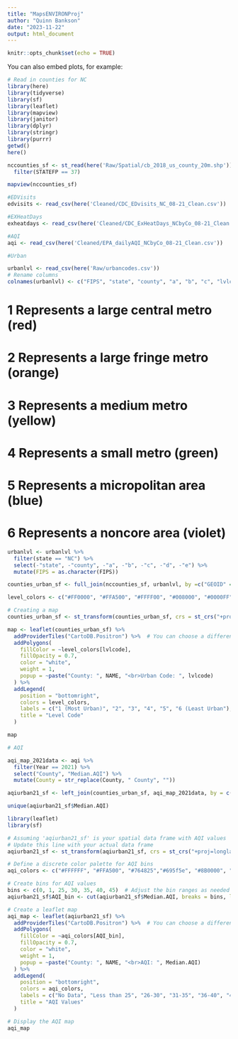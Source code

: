 ```yaml
---
title: "MapsENVIRONProj"
author: "Quinn Bankson"
date: "2023-11-22"
output: html_document
---
```


```r
knitr::opts_chunk$set(echo = TRUE)
```


You can also embed plots, for example:

```r
# Read in counties for NC
library(here)
library(tidyverse)
library(sf)
library(leaflet)
library(mapview)
library(janitor)
library(dplyr)
library(stringr)
library(purrr)
getwd()
here()

nccounties_sf <- st_read(here('Raw/Spatial/cb_2018_us_county_20m.shp')) %>%
  filter(STATEFP == 37)

mapview(nccounties_sf)
```

```r
#EDVisits
edvisits <- read_csv(here('Cleaned/CDC_EDvisits_NC_08-21_Clean.csv'))

#EXHeatDays
exheatdays <- read_csv(here('Cleaned/CDC_ExHeatDays_NCbyCo_08-21_Clean.csv'))

#AQI 
aqi <- read_csv(here('Cleaned/EPA_dailyAQI_NCbyCo_08-21_Clean.csv'))

#Urban

urbanlvl <- read_csv(here('Raw/urbancodes.csv'))
# Rename columns
colnames(urbanlvl) <- c("FIPS", "state", "county", "a", "b", "c", "lvlcode", "d", "e")
```
# 1 Represents a large central metro (red)
# 2 Represents a large fringe metro (orange)
# 3 Represents a medium metro (yellow)
# 4 Represents a small metro (green)
# 5 Represents a micropolitan area (blue)
# 6 Represents a noncore area (violet)
```r

urbanlvl <- urbanlvl %>%
  filter(state == "NC") %>%
  select(-"state", -"county", -"a", -"b", -"c", -"d", -"e") %>%
  mutate(FIPS = as.character(FIPS))

counties_urban_sf <- full_join(nccounties_sf, urbanlvl, by =c("GEOID" = "FIPS"))
```
```r
level_colors <- c("#FF0000", "#FFA500", "#FFFF00", "#008000", "#0000FF", "#800080")

# Creating a map
counties_urban_sf <- st_transform(counties_urban_sf, crs = st_crs("+proj=longlat +datum=WGS84"))

map <- leaflet(counties_urban_sf) %>%
  addProviderTiles("CartoDB.Positron") %>%  # You can choose a different tile provider
  addPolygons(
    fillColor = ~level_colors[lvlcode],
    fillOpacity = 0.7,
    color = "white",
    weight = 1,
    popup = ~paste("County: ", NAME, "<br>Urban Code: ", lvlcode)
  ) %>%
  addLegend(
    position = "bottomright",
    colors = level_colors,
    labels = c("1 (Most Urban)", "2", "3", "4", "5", "6 (Least Urban"),
    title = "Level Code"
  )

map
```

```r
# AQI

aqi_map_2021data <- aqi %>%
  filter(Year == 2021) %>%
  select("County", "Median.AQI") %>%
  mutate(County = str_replace(County, " County", ""))

aqiurban21_sf <- left_join(counties_urban_sf, aqi_map_2021data, by = c("NAME" = "County"))

unique(aqiurban21_sf$Median.AQI)
```

```r
library(leaflet)
library(sf)

# Assuming 'aqiurban21_sf' is your spatial data frame with AQI values
# Update this line with your actual data frame
aqiurban21_sf <- st_transform(aqiurban21_sf, crs = st_crs("+proj=longlat +datum=WGS84"))

# Define a discrete color palette for AQI bins
aqi_colors <- c("#FFFFFF", "#FFA500", "#764825","#695f5e", "#8B0000", "#FF0000")  # Adjust colors as needed

# Create bins for AQI values
bins <- c(0, 1, 25, 30, 35, 40, 45)  # Adjust the bin ranges as needed
aqiurban21_sf$AQI_bin <- cut(aqiurban21_sf$Median.AQI, breaks = bins, labels = FALSE, include.lowest = TRUE)

# Create a leaflet map
aqi_map <- leaflet(aqiurban21_sf) %>%
  addProviderTiles("CartoDB.Positron") %>%  # You can choose a different tile provider
  addPolygons(
    fillColor = ~aqi_colors[AQI_bin],
    fillOpacity = 0.7,
    color = "white",
    weight = 1,
    popup = ~paste("County: ", NAME, "<br>AQI: ", Median.AQI)
  ) %>%
  addLegend(
    position = "bottomright",
    colors = aqi_colors,
    labels = c("No Data", "Less than 25", "26-30", "31-35", "36-40", "41-45"),
    title = "AQI Values"
  )

# Display the AQI map
aqi_map

```

```r

```

